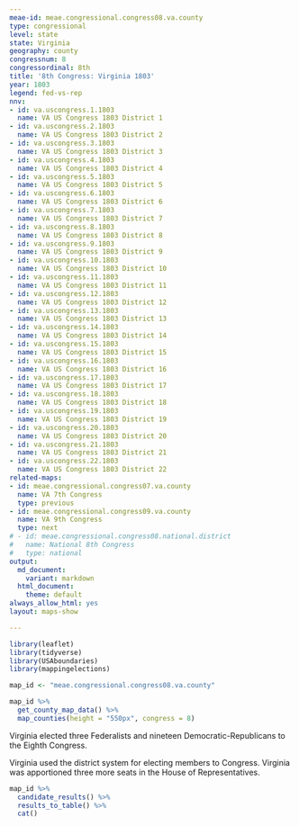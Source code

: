 ```yaml
---
meae-id: meae.congressional.congress08.va.county
type: congressional
level: state
state: Virginia
geography: county
congressnum: 8
congressordinal: 8th
title: '8th Congress: Virginia 1803'
year: 1803
legend: fed-vs-rep
nnv:
- id: va.uscongress.1.1803
  name: VA US Congress 1803 District 1
- id: va.uscongress.2.1803
  name: VA US Congress 1803 District 2
- id: va.uscongress.3.1803
  name: VA US Congress 1803 District 3
- id: va.uscongress.4.1803
  name: VA US Congress 1803 District 4
- id: va.uscongress.5.1803
  name: VA US Congress 1803 District 5
- id: va.uscongress.6.1803
  name: VA US Congress 1803 District 6
- id: va.uscongress.7.1803
  name: VA US Congress 1803 District 7
- id: va.uscongress.8.1803
  name: VA US Congress 1803 District 8
- id: va.uscongress.9.1803
  name: VA US Congress 1803 District 9
- id: va.uscongress.10.1803
  name: VA US Congress 1803 District 10
- id: va.uscongress.11.1803
  name: VA US Congress 1803 District 11
- id: va.uscongress.12.1803
  name: VA US Congress 1803 District 12
- id: va.uscongress.13.1803
  name: VA US Congress 1803 District 13
- id: va.uscongress.14.1803
  name: VA US Congress 1803 District 14
- id: va.uscongress.15.1803
  name: VA US Congress 1803 District 15
- id: va.uscongress.16.1803
  name: VA US Congress 1803 District 16
- id: va.uscongress.17.1803
  name: VA US Congress 1803 District 17
- id: va.uscongress.18.1803
  name: VA US Congress 1803 District 18
- id: va.uscongress.19.1803
  name: VA US Congress 1803 District 19
- id: va.uscongress.20.1803
  name: VA US Congress 1803 District 20
- id: va.uscongress.21.1803
  name: VA US Congress 1803 District 21
- id: va.uscongress.22.1803
  name: VA US Congress 1803 District 22
related-maps:
- id: meae.congressional.congress07.va.county
  name: VA 7th Congress
  type: previous
- id: meae.congressional.congress09.va.county
  name: VA 9th Congress
  type: next
# - id: meae.congressional.congress08.national.district
#   name: National 8th Congress
#   type: national
output:
  md_document:
    variant: markdown
  html_document:
    theme: default
always_allow_html: yes
layout: maps-show

---
```


```r
library(leaflet)
library(tidyverse)
library(USAboundaries)
library(mappingelections)

map_id <- "meae.congressional.congress08.va.county"
```

<div class="map">

```r
map_id %>%
  get_county_map_data() %>%
  map_counties(height = "550px", congress = 8)
```

</div>

Virginia elected three Federalists and nineteen Democratic-Republicans to the Eighth Congress.

Virginia used the district system for electing members to Congress. Virginia was apportioned three more seats in the House of Representatives.

<div class="results-table">

```r
map_id %>%
  candidate_results() %>%
  results_to_table() %>%
  cat()
```

</div>
